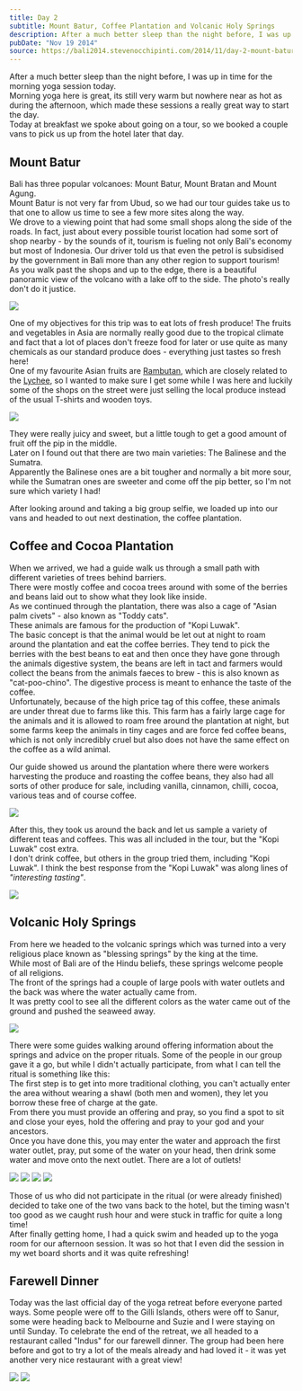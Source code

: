 ```yaml
---
title: Day 2
subtitle: Mount Batur, Coffee Plantation and Volcanic Holy Springs
description: After a much better sleep than the night before, I was up in time for the morning yoga session today.  Morning yoga here is great, its still...
pubDate: "Nov 19 2014"
source: https://bali2014.stevenocchipinti.com/2014/11/day-2-mount-batur-coffee-plantation-and.html
---
```



After a much better sleep than the night before, I was up in time for the morning yoga session today.  
Morning yoga here is great, its still very warm but nowhere near as hot as during the afternoon, which made these sessions a really great way to start the day.  
Today at breakfast we spoke about going on a tour, so we booked a couple vans to pick us up from the hotel later that day.

## Mount Batur

Bali has three popular volcanoes: Mount Batur, Mount Bratan and Mount Agung.  
Mount Batur is not very far from Ubud, so we had our tour guides take us to that one to allow us time to see a few more sites along the way.  
We drove to a viewing point that had some small shops along the side of the roads. In fact, just about every possible tourist location had some sort of shop nearby - by the sounds of it, tourism is fueling not only Bali's economy but most of Indonesia. Our driver told us that even the petrol is subsidised by the government in Bali more than any other region to support tourism!  
As you walk past the shops and up to the edge, there is a beautiful panoramic view of the volcano with a lake off to the side. The photo's really don't do it justice.

<Img originalAspectRatio src="2014-bali/ky7kgakfqrznxwi19bqw.jpg" />

One of my objectives for this trip was to eat lots of fresh produce! The fruits and vegetables in Asia are normally really good due to the tropical climate and fact that a lot of places don't freeze food for later or use quite as many chemicals as our standard produce does - everything just tastes so fresh here!  
One of my favourite Asian fruits are [Rambutan](https://en.wikipedia.org/wiki/Rambutan), which are closely related to the [Lychee](https://en.wikipedia.org/wiki/Lychee), so I wanted to make sure I get some while I was here and luckily some of the shops on the street were just selling the local produce instead of the usual T-shirts and wooden toys.

<Img originalAspectRatio src="2014-bali/ttyicjrrobmwqodavgum.jpg" />

They were really juicy and sweet, but a little tough to get a good amount of fruit off the pip in the middle.  
Later on I found out that there are two main varieties: The Balinese and the Sumatra.  
Apparently the Balinese ones are a bit tougher and normally a bit more sour, while the Sumatran ones are sweeter and come off the pip better, so I'm not sure which variety I had!

After looking around and taking a big group selfie, we loaded up into our vans and headed to out next destination, the coffee plantation.

## Coffee and Cocoa Plantation

When we arrived, we had a guide walk us through a small path with different varieties of trees behind barriers.  
There were mostly coffee and cocoa trees around with some of the berries and beans laid out to show what they look like inside.  
As we continued through the plantation, there was also a cage of "Asian palm civets" - also known as "Toddy cats".  
These animals are famous for the production of "Kopi Luwak".  
The basic concept is that the animal would be let out at night to roam around the plantation and eat the coffee berries. They tend to pick the berries with the best beans to eat and then once they have gone through the animals digestive system, the beans are left in tact and farmers would collect the beans from the animals faeces to brew - this is also known as "cat-poo-chino". The digestive process is meant to enhance the taste of the coffee.  
Unfortunately, because of the high price tag of this coffee, these animals are under threat due to farms like this. This farm has a fairly large cage for the animals and it is allowed to roam free around the plantation at night, but some farms keep the animals in tiny cages and are force fed coffee beans, which is not only incredibly cruel but also does not have the same effect on the coffee as a wild animal.

Our guide showed us around the plantation where there were workers harvesting the produce and roasting the coffee beans, they also had all sorts of other produce for sale, including vanilla, cinnamon, chilli, cocoa, various teas and of course coffee.

<Img originalAspectRatio src="2014-bali/x2ksdjotogulr2si67lt.jpg" />

After this, they took us around the back and let us sample a variety of different teas and coffees. This was all included in the tour, but the "Kopi Luwak" cost extra.  
I don't drink coffee, but others in the group tried them, including "Kopi Luwak". I think the best response from the "Kopi Luwak" was along lines of _"interesting tasting"_.

<Img originalAspectRatio src="2014-bali/iigmni4wgsm67ns5r093.jpg" />

## Volcanic Holy Springs

From here we headed to the volcanic springs which was turned into a very religious place known as "blessing springs" by the king at the time.  
While most of Bali are of the Hindu beliefs, these springs welcome people of all religions.  
The front of the springs had a couple of large pools with water outlets and the back was where the water actually came from.  
It was pretty cool to see all the different colors as the water came out of the ground and pushed the seaweed away.

<Img originalAspectRatio src="2014-bali/x2zyv6tq8d0yicc0t1pt.jpg" />

There were some guides walking around offering information about the springs and advice on the proper rituals. Some of the people in our group gave it a go, but while I didn't actually participate, from what I can tell the ritual is something like this:  
The first step is to get into more traditional clothing, you can't actually enter the area without wearing a shawl (both men and women), they let you borrow these free of charge at the gate.  
From there you must provide an offering and pray, so you find a spot to sit and close your eyes, hold the offering and pray to your god and your ancestors.  
Once you have done this, you may enter the water and approach the first water outlet, pray, put some of the water on your head, then drink some water and move onto the next outlet. There are a lot of outlets!

<Grid>
  <Img src="2014-bali/gmmo6ygthecxmbuxstzr.jpg" />
  <Img src="2014-bali/jgpyax8bzuaonifzyzjh.jpg" />
  <Img src="2014-bali/h1fc8wsmjrztnbyef47x.jpg" />
  <Img src="2014-bali/wmtbu9a1nj3kkv9bx40k.jpg" />
</Grid>

Those of us who did not participate in the ritual (or were already finished) decided to take one of the two vans back to the hotel, but the timing wasn't too good as we caught rush hour and were stuck in traffic for quite a long time!  
After finally getting home, I had a quick swim and headed up to the yoga room for our afternoon session. It was so hot that I even did the session in my wet board shorts and it was quite refreshing!

## Farewell Dinner

Today was the last official day of the yoga retreat before everyone parted ways.
Some people were off to the Gilli Islands, others were off to Sanur, some were heading back to Melbourne and Suzie and I were staying on until Sunday.
To celebrate the end of the retreat, we all headed to a restaurant called "Indus" for our farewell dinner.
The group had been here before and got to try a lot of the meals already and had loved it - it was yet another very nice restaurant with a great view!

<Grid>
  <Img src="2014-bali/pt0cwpy8fiwiwld2jwhi.jpg" />
  <Img src="2014-bali/frrr7wgqgp4skgzefq4a.jpg" />
</Grid>
